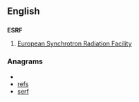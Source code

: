 ==English==

==={{initialism}}===
'''ESRF'''

# [[w:European Synchrotron Radiation Facility|European Synchrotron Radiation Facility]]

===Anagrams===
* {{alphagram|efrs}}
* [[refs#English|refs]]
* [[serf#English|serf]]